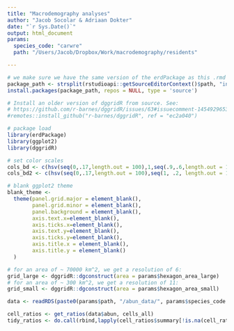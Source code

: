 ```yaml
---
title: "Macrodemography analyses"
author: "Jacob Socolar & Adriaan Dokter"
date: "`r Sys.Date()`"
output: html_document
params:
  species_code: "carwre"
  path: "/Users/Jacob/Dropbox/Work/macrodemography/residents"

---
```


```r
# we make sure we have the same version of the erdPackage as this .rmd
package_path <- strsplit(rstudioapi::getSourceEditorContext()$path, "inst")[[1]][1]
install.packages(package_path, repos = NULL, type = 'source')

# Install an older version of dggridR from source. See:
# https://github.com/r-barnes/dggridR/issues/63#issuecomment-1454929653
#remotes::install_github("r-barnes/dggridR", ref = "ec2a040")

# package load
library(erdPackage)
library(ggplot2)
library(dggridR)

```

```r
# set color scales
cols_bd <- c(hsv(seq(0,.17,length.out = 100),1,seq(.9,.6,length.out = 100)), hsv(seq(.45,.65, length.out = 100),1,seq(.6,1,length.out = 100)))
cols_bd2 <- c(hsv(seq(0,.17,length.out = 100),seq(1, .2, length.out = 100),.9), hsv(seq(.45,.65, length.out = 100),seq(.2, 1, length.out = 100),.9))

# blank ggplot2 theme
blank_theme <-
  theme(panel.grid.major = element_blank(),
        panel.grid.minor = element_blank(),
        panel.background = element_blank(),
        axis.text.x=element_blank(),
        axis.ticks.x=element_blank(),
        axis.text.y=element_blank(),
        axis.ticks.y=element_blank(),
        axis.title.x = element_blank(),
        axis.title.y = element_blank()
  )

# for an area of ~ 70000 km^2, we get a resolution of 6:
grid_large <- dggridR::dgconstruct(area = params$hexagon_area_large)
# for an area of ~ 300 km^2, we get a resolution of 11:
grid_small <- dggridR::dgconstruct(area = params$hexagon_area_small)

```

```r
data <- readRDS(paste0(params$path, "/abun_data/", params$species_code , ".rds"))

```

```r
cell_ratios <- get_ratios(data$abun, cells_all)
tidy_ratios <- do.call(rbind,lapply(cell_ratios$summary[!is.na(cell_ratios$summary)], as_tibble))

```
